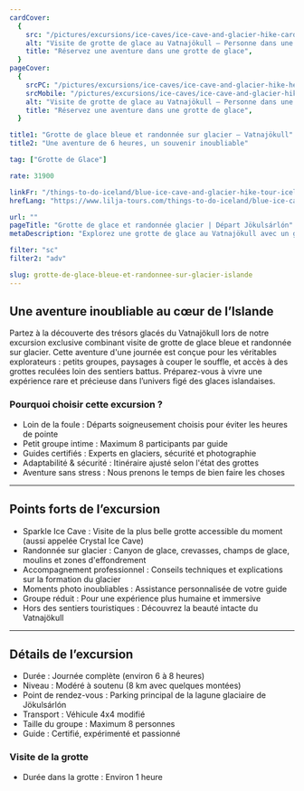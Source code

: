 ```yaml
---
cardCover:
  {
    src: "/pictures/excursions/ice-caves/ice-cave-and-glacier-hike-card.webp",
    alt: "Visite de grotte de glace au Vatnajökull – Personne dans une grotte de glace bleue",
    title: "Réservez une aventure dans une grotte de glace",
  }
pageCover:
  {
    srcPC: "/pictures/excursions/ice-caves/ice-cave-and-glacier-hike-header-pc.webp",
    srcMobile: "/pictures/excursions/ice-caves/ice-cave-and-glacier-hike-header-mobile.webp",
    alt: "Visite de grotte de glace au Vatnajökull – Personne dans une grotte de glace bleue",
    title: "Réservez une aventure dans une grotte de glace",
  }

title1: "Grotte de glace bleue et randonnée sur glacier – Vatnajökull"
title2: "Une aventure de 6 heures, un souvenir inoubliable"

tag: ["Grotte de Glace"]

rate: 31900

linkFr: "/things-to-do-iceland/blue-ice-cave-and-glacier-hike-tour-iceland"
hrefLang: "https://www.lilja-tours.com/things-to-do-iceland/blue-ice-cave-and-glacier-hike-tour-iceland"

url: ""
pageTitle: "Grotte de glace et randonnée glacier | Départ Jökulsárlón"
metaDescription: "Explorez une grotte de glace au Vatnajökull avec un guide expert. Petit groupe, paysages incroyables. Réservez votre aventure en Islande maintenant !"

filter: "sc"
filter2: "adv"

slug: grotte-de-glace-bleue-et-randonnee-sur-glacier-islande
---
```


## Une aventure inoubliable au cœur de l’Islande

Partez à la découverte des trésors glacés du Vatnajökull lors de notre excursion exclusive combinant visite de grotte de glace bleue et randonnée sur glacier. Cette aventure d'une journée est conçue pour les véritables explorateurs : petits groupes, paysages à couper le souffle, et accès à des grottes reculées loin des sentiers battus. Préparez-vous à vivre une expérience rare et précieuse dans l’univers figé des glaces islandaises.

### Pourquoi choisir cette excursion ?

- Loin de la foule : Départs soigneusement choisis pour éviter les heures de pointe
- Petit groupe intime : Maximum 8 participants par guide
- Guides certifiés : Experts en glaciers, sécurité et photographie
- Adaptabilité & sécurité : Itinéraire ajusté selon l'état des grottes
- Aventure sans stress : Nous prenons le temps de bien faire les choses

---

## Points forts de l’excursion

- Sparkle Ice Cave : Visite de la plus belle grotte accessible du moment (aussi appelée Crystal Ice Cave)
- Randonnée sur glacier : Canyon de glace, crevasses, champs de glace, moulins et zones d'effondrement
- Accompagnement professionnel : Conseils techniques et explications sur la formation du glacier
- Moments photo inoubliables : Assistance personnalisée de votre guide
- Groupe réduit : Pour une expérience plus humaine et immersive
- Hors des sentiers touristiques : Découvrez la beauté intacte du Vatnajökull

---

## Détails de l’excursion

- Durée : Journée complète (environ 6 à 8 heures)
- Niveau : Modéré à soutenu (8 km avec quelques montées)
- Point de rendez-vous : Parking principal de la lagune glaciaire de Jökulsárlón
- Transport : Véhicule 4x4 modifié
- Taille du groupe : Maximum 8 personnes
- Guide : Certifié, expérimenté et passionné

### Visite de la grotte

- Durée dans la grotte : Environ 1 heure

<script
  type="text/javascript"
  src="https://widgets.bokun.io/assets/javascripts/apps/build/BokunWidgetsLoader.js?bookingChannelUUID=97236c68-b945-4a96-8587-660bdc4c45fd"
  async
></script>

<div
  class="bokunWidget"
  data-src="https://widgets.bokun.io/online-sales/97236c68-b945-4a96-8587-660bdc4c45fd/experience-calendar/817380"
></div>
